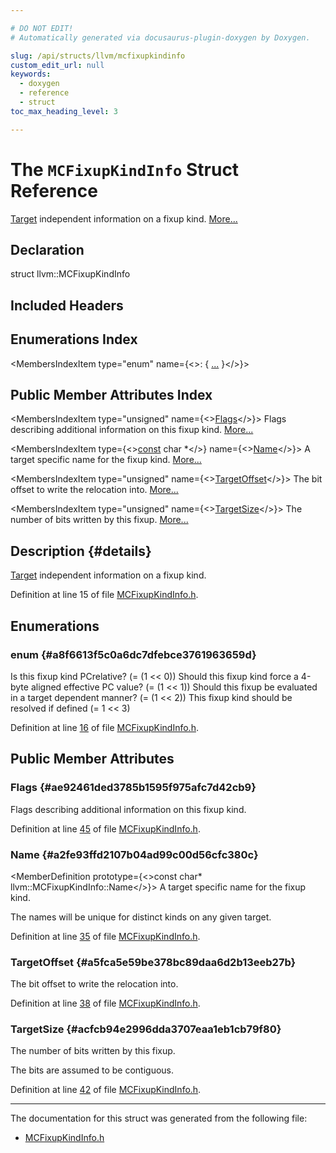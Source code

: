 ```yaml
---

# DO NOT EDIT!
# Automatically generated via docusaurus-plugin-doxygen by Doxygen.

slug: /api/structs/llvm/mcfixupkindinfo
custom_edit_url: null
keywords:
  - doxygen
  - reference
  - struct
toc_max_heading_level: 3

---
```





# The `MCFixupKindInfo` Struct Reference

<DoxygenPage pluginConfig={pluginConfig}>

<a href="/docs/api/classes/llvm/target">Target</a> independent information on a fixup kind. <a href="#details">More...</a>

## Declaration

<CodeBlock>struct llvm::MCFixupKindInfo</CodeBlock>

## Included Headers

<IncludesList>
<IncludesListItem
  filePath="llvm/MC/MCFixupKindInfo.h"
  permalink="/docs/api/files/include/include/llvm/include/llvm/mc/mcfixupkindinfo-h"
  isLocal="true" />
</IncludesList>

## Enumerations Index

<MembersIndex>

<MembersIndexItem
  type="enum"
  name={<>:  &#123; <a href="#a8f6613f5c0a6dc7dfebce3761963659d">...</a> &#125;</>}>
</MembersIndexItem>

</MembersIndex>

## Public Member Attributes Index

<MembersIndex>

<MembersIndexItem
  type="unsigned"
  name={<><a href="#ae92461ded3785b1595f975afc7d42cb9">Flags</a></>}>
Flags describing additional information on this fixup kind. <a href="#ae92461ded3785b1595f975afc7d42cb9">More...</a>
</MembersIndexItem>

<MembersIndexItem
  type={<><a href="/docs/api/files/lib/lib/target/lib/target/aarch64/aarch64promoteconstant-cpp/#a90f8350fecae261c25be85d38b451bff">const</a> char &#42;</>}
  name={<><a href="#a2fe93ffd2107b04ad99c00d56cfc380c">Name</a></>}>
A target specific name for the fixup kind. <a href="#a2fe93ffd2107b04ad99c00d56cfc380c">More...</a>
</MembersIndexItem>

<MembersIndexItem
  type="unsigned"
  name={<><a href="#a5fca5e59be378bc89daa6d2b13eeb27b">TargetOffset</a></>}>
The bit offset to write the relocation into. <a href="#a5fca5e59be378bc89daa6d2b13eeb27b">More...</a>
</MembersIndexItem>

<MembersIndexItem
  type="unsigned"
  name={<><a href="#acfcb94e2996dda3707eaa1eb1cb79f80">TargetSize</a></>}>
The number of bits written by this fixup. <a href="#acfcb94e2996dda3707eaa1eb1cb79f80">More...</a>
</MembersIndexItem>

</MembersIndex>

## Description {#details}

<a href="/docs/api/classes/llvm/target">Target</a> independent information on a fixup kind.

Definition at line 15 of file <a href="/docs/api/files/include/include/llvm/include/llvm/mc/mcfixupkindinfo-h">MCFixupKindInfo.h</a>.

<SectionDefinition>

## Enumerations

### enum  {#a8f6613f5c0a6dc7dfebce3761963659d}

<MemberDefinition
  prototype="enum llvm::MCFixupKindInfo::FixupKindFlags ">

<EnumerationList title="Enumeration values">

<Link id="a8f6613f5c0a6dc7dfebce3761963659da9bd8af688090f2f81c405bd995079007" />
<EnumerationListItem name="FKF_IsPCRel">
Is this fixup kind PCrelative? (= (1 &lt;&lt; 0))
</EnumerationListItem>

<Link id="a8f6613f5c0a6dc7dfebce3761963659da4736f387c937299570b8ac87f9d9dd08" />
<EnumerationListItem name="FKF_IsAlignedDownTo32Bits">
Should this fixup kind force a 4-byte aligned effective PC value? (= (1 &lt;&lt; 1))
</EnumerationListItem>

<Link id="a8f6613f5c0a6dc7dfebce3761963659da21d215ec80c4375e0df4cf9843b2706c" />
<EnumerationListItem name="FKF_IsTarget">
Should this fixup be evaluated in a target dependent manner? (= (1 &lt;&lt; 2))
</EnumerationListItem>

<Link id="a8f6613f5c0a6dc7dfebce3761963659da7e4694d9a51952437c63681c2962873e" />
<EnumerationListItem name="FKF_Constant">
This fixup kind should be resolved if defined (= 1 &lt;&lt; 3)
</EnumerationListItem>

</EnumerationList>

Definition at line <a href="/docs/api/files/include/include/llvm/include/llvm/mc/mcfixupkindinfo-h/#l00016">16</a> of file <a href="/docs/api/files/include/include/llvm/include/llvm/mc/mcfixupkindinfo-h">MCFixupKindInfo.h</a>.
</MemberDefinition>

</SectionDefinition>

<SectionDefinition>

## Public Member Attributes

### Flags {#ae92461ded3785b1595f975afc7d42cb9}

<MemberDefinition
  prototype="unsigned llvm::MCFixupKindInfo::Flags">
Flags describing additional information on this fixup kind.

Definition at line <a href="/docs/api/files/include/include/llvm/include/llvm/mc/mcfixupkindinfo-h/#l00045">45</a> of file <a href="/docs/api/files/include/include/llvm/include/llvm/mc/mcfixupkindinfo-h">MCFixupKindInfo.h</a>.
</MemberDefinition>

### Name {#a2fe93ffd2107b04ad99c00d56cfc380c}

<MemberDefinition
  prototype={<>const char&#42; llvm::MCFixupKindInfo::Name</>}>
A target specific name for the fixup kind.

The names will be unique for distinct kinds on any given target.

Definition at line <a href="/docs/api/files/include/include/llvm/include/llvm/mc/mcfixupkindinfo-h/#l00035">35</a> of file <a href="/docs/api/files/include/include/llvm/include/llvm/mc/mcfixupkindinfo-h">MCFixupKindInfo.h</a>.
</MemberDefinition>

### TargetOffset {#a5fca5e59be378bc89daa6d2b13eeb27b}

<MemberDefinition
  prototype="unsigned llvm::MCFixupKindInfo::TargetOffset">
The bit offset to write the relocation into.

Definition at line <a href="/docs/api/files/include/include/llvm/include/llvm/mc/mcfixupkindinfo-h/#l00038">38</a> of file <a href="/docs/api/files/include/include/llvm/include/llvm/mc/mcfixupkindinfo-h">MCFixupKindInfo.h</a>.
</MemberDefinition>

### TargetSize {#acfcb94e2996dda3707eaa1eb1cb79f80}

<MemberDefinition
  prototype="unsigned llvm::MCFixupKindInfo::TargetSize">
The number of bits written by this fixup.

The bits are assumed to be contiguous.

Definition at line <a href="/docs/api/files/include/include/llvm/include/llvm/mc/mcfixupkindinfo-h/#l00042">42</a> of file <a href="/docs/api/files/include/include/llvm/include/llvm/mc/mcfixupkindinfo-h">MCFixupKindInfo.h</a>.
</MemberDefinition>

</SectionDefinition>

<hr/>

The documentation for this struct was generated from the following file:

<ul>
<li><a href="/docs/api/files/include/include/llvm/include/llvm/mc/mcfixupkindinfo-h">MCFixupKindInfo.h</a></li>
</ul>

</DoxygenPage>
